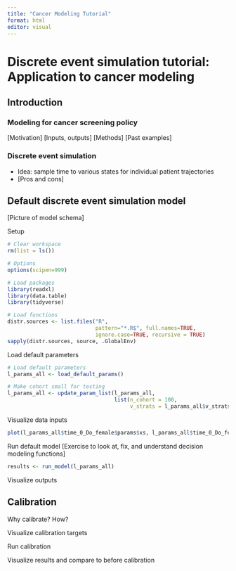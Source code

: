 ```yaml
---
title: "Cancer Modeling Tutorial"
format: html
editor: visual
---
```


# Discrete event simulation tutorial: Application to cancer modeling

## Introduction

### Modeling for cancer screening policy

\[Motivation\] \[Inputs, outputs\] \[Methods\] \[Past examples\]

### Discrete event simulation

-   Idea: sample time to various states for individual patient trajectories
-   \[Pros and cons\]

## Default discrete event simulation model

\[Picture of model schema\]

Setup

```r
# Clear workspace
rm(list = ls())

# Options
options(scipen=999)

# Load packages
library(readxl)
library(data.table)
library(tidyverse)

# Load functions
distr.sources <- list.files("R", 
                            pattern="*.R$", full.names=TRUE, 
                            ignore.case=TRUE, recursive = TRUE)
sapply(distr.sources, source, .GlobalEnv)
```

Load default parameters

```r
# Load default parameters
l_params_all <- load_default_params()

# Make cohort small for testing
l_params_all <- update_param_list(l_params_all,
                                  list(n_cohort = 100,
                                       v_strats = l_params_all$v_strats[1]))
```

Visualize data inputs

```r

plot(l_params_all$time_0_Do_female$params$xs, l_params_all$time_0_Do_female$params$probs)
```

Run default model \[Exercise to look at, fix, and understand decision modeling functions\]

```r
results <- run_model(l_params_all)
```

Visualize outputs

## Calibration

Why calibrate? How?

Visualize calibration targets

Run calibration

Visualize results and compare to before calibration
